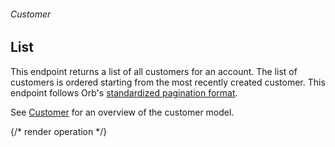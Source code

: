 ###### *Customer*

## List

This endpoint returns a list of all customers for an account.
The list of customers is ordered starting from the most recently created customer.
This endpoint follows Orb's [standardized pagination format](../reference/pagination).

See [Customer](../guides/concepts#customer) for an overview of the customer model.

{/* render operation */}
